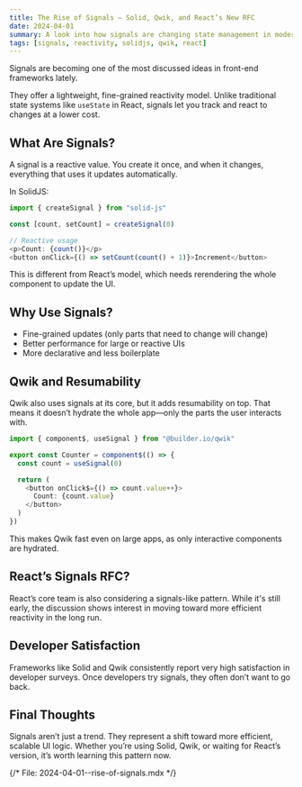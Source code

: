 ```yaml
---
title: The Rise of Signals – Solid, Qwik, and React’s New RFC
date: 2024-04-01
summary: A look into how signals are changing state management in modern frameworks like Solid, Qwik, and even React.
tags: [signals, reactivity, solidjs, qwik, react]
---
```


Signals are becoming one of the most discussed ideas in front-end frameworks lately.

They offer a lightweight, fine-grained reactivity model. Unlike traditional state systems like `useState` in React, signals let you track and react to changes at a lower cost.

## What Are Signals?

A signal is a reactive value. You create it once, and when it changes, everything that uses it updates automatically.

In SolidJS:

```js
import { createSignal } from "solid-js"

const [count, setCount] = createSignal(0)

// Reactive usage
<p>Count: {count()}</p>
<button onClick={() => setCount(count() + 1)}>Increment</button>
```

This is different from React’s model, which needs rerendering the whole component to update the UI.

## Why Use Signals?

- Fine-grained updates (only parts that need to change will change)
- Better performance for large or reactive UIs
- More declarative and less boilerplate

## Qwik and Resumability

Qwik also uses signals at its core, but it adds resumability on top. That means it doesn’t hydrate the whole app—only the parts the user interacts with.

```ts
import { component$, useSignal } from "@builder.io/qwik"

export const Counter = component$(() => {
  const count = useSignal(0)

  return (
    <button onClick$={() => count.value++}>
      Count: {count.value}
    </button>
  )
})
```

This makes Qwik fast even on large apps, as only interactive components are hydrated.

## React’s Signals RFC?

React’s core team is also considering a signals-like pattern. While it's still early, the discussion shows interest in moving toward more efficient reactivity in the long run.

## Developer Satisfaction

Frameworks like Solid and Qwik consistently report very high satisfaction in developer surveys. Once developers try signals, they often don’t want to go back.

## Final Thoughts

Signals aren’t just a trend. They represent a shift toward more efficient, scalable UI logic. Whether you’re using Solid, Qwik, or waiting for React’s version, it’s worth learning this pattern now.

{/* File: 2024-04-01--rise-of-signals.mdx */}
